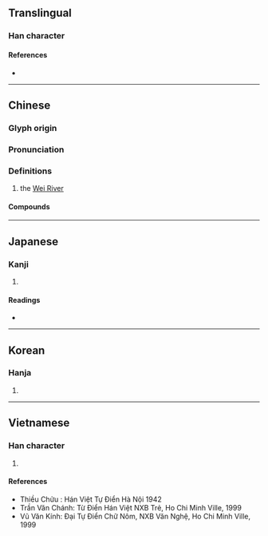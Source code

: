 {{character info/new}}
==Translingual==

===Han character===
{{Han char|rn=85|rad=水|as=09|sn=12|four=36127|canj=EWB|ids=⿰氵胃}}

====References====
* {{Han ref|kx=0635.020|dkj=17781|dj=1041.130|hdz=31677.030|uh=6E2D|ud=28205|bh=B4F4|bd=46324}}

----

==Chinese==
{{zh-forms}}

===Glyph origin===
{{Han etym}}

===Pronunciation===
{{zh-pron
|m=wèi
|c=wai6
|h=pfs=
|md=
|mn=ūi
|w=
|mc=y
|oc=y
|cat=pn
}}

===Definitions===
{{zh-hanzi}}

# {{zh-div|河}} the [[Wei River]]

====Compounds====
{{zh-der|渭城|涇渭分明}}

----

==Japanese==

===Kanji===
{{ja-kanji|grade=|rs=水09}}

# {{rfdef|ja|sort=水09}}

====Readings====
* {{ja-readings
|goon=い<ゐ
|kanon=い<ゐ
|kun=いく, しく
}}

----

==Korean==

===Hanja===
{{ko-hanja|hangeul=위|eumhun=|rv=wi|mr=wi|y=wi}}

# {{rfdef|ko|sort=水09}}

----

==Vietnamese==

===Han character===
{{vi-hantu|[[vây]], [[vấy]], [[vị]], [[vơi]], [[vời]]|rs=水09}}

# {{rfdef|vi|sort=水09}}

====References====
* Thiều Chửu : Hán Việt Tự Điển Hà Nội 1942
* Trần Văn Chánh: Từ Điển Hán Việt NXB Trẻ, Ho Chi Minh Ville, 1999
* Vũ Văn Kính: Đại Tự Điển Chữ Nôm, NXB Văn Nghệ, Ho Chi Minh Ville, 1999